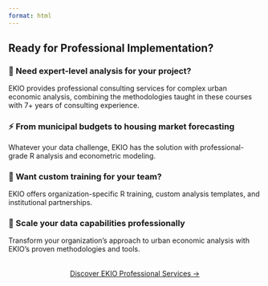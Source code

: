 ```yaml
---
format: html
---
```


::: {.ekio-cta}
## Ready for Professional Implementation?

::: {.row}
::: {.col-md-6}
::: {.ekio-message}
### 🎯 Need expert-level analysis for your project?
EKIO provides professional consulting services for complex urban economic analysis, combining the methodologies taught in these courses with 7+ years of consulting experience.
:::
:::

::: {.col-md-6}
::: {.ekio-message}
### ⚡ From municipal budgets to housing market forecasting
Whatever your data challenge, EKIO has the solution with professional-grade R analysis and econometric modeling.
:::
:::

::: {.col-md-6}
::: {.ekio-message}
### 👥 Want custom training for your team?
EKIO offers organization-specific R training, custom analysis templates, and institutional partnerships.
:::
:::

::: {.col-md-6}
::: {.ekio-message}
### 🚀 Scale your data capabilities professionally
Transform your organization's approach to urban economic analysis with EKIO's proven methodologies and tools.
:::
:::
:::

::: {style="text-align: center; margin-top: 2rem;"}
[Discover EKIO Professional Services →](https://ekio.com.br){.btn .btn-light .btn-lg onclick="ekioTrackEducationalEngagement('professional_services_cta', 'from_academy_content')"}
:::
:::